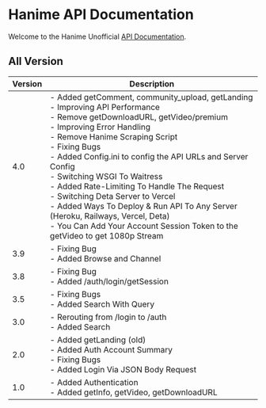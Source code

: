 # Hanime API Documentation

Welcome to the Hanime Unofficial [API Documentation](/docs/get-started).

## All Version

| Version | Description                                                                                                                                                                                                                                                                                                                                                                                                                                                                                                                                                                     |
| ------- | ------------------------------------------------------------------------------------------------------------------------------------------------------------------------------------------------------------------------------------------------------------------------------------------------------------------------------------------------------------------------------------------------------------------------------------------------------------------------------------------------------------------------------------------------------------------------------- |
| 4.0     | - Added getComment, community_upload, getLanding<br/>- Improving API Performance<br/>- Remove getDownloadURL, getVideo/premium<br/>- Improving Error Handling<br/>- Remove Hanime Scraping Script<br/>- Fixing Bugs<br/>- Added Config.ini to config the API URLs and Server Config<br/>- Switching WSGI To Waitress<br/>- Added Rate-Limiting To Handle The Request<br/>- Switching Deta Server to Vercel<br/>- Added Ways To Deploy & Run API To Any Server (Heroku, Railways, Vercel, Deta)<br/>- You Can Add Your Account Session Token to the getVideo to get 1080p Stream |
| 3.9     | - Fixing Bug<br/>- Added Browse and Channel                                                                                                                                                                                                                                                                                                                                                                                                                                                                                                                                     |
| 3.8     | - Fixing Bug<br/>- Added /auth/login/getSession                                                                                                                                                                                                                                                                                                                                                                                                                                                                                                                                 |
| 3.5     | - Fixing Bugs<br/>- Added Search With Query                                                                                                                                                                                                                                                                                                                                                                                                                                                                                                                                     |
| 3.0     | - Rerouting from /login to /auth<br/>- Added Search                                                                                                                                                                                                                                                                                                                                                                                                                                                                                                                             |
| 2.0     | - Added getLanding (old)<br/>- Added Auth Account Summary<br/>- Fixing Bugs<br/>- Added Login Via JSON Body Request                                                                                                                                                                                                                                                                                                                                                                                                                                                             |
| 1.0     | - Added Authentication<br/>- Added getInfo, getVideo, getDownloadURL                                                                                                                                                                                                                                                                                                                                                                                                                                                                                                            |
